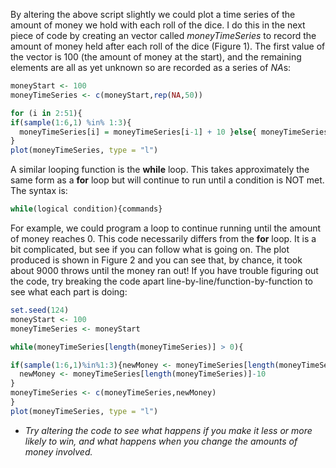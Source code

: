 By altering the above script slightly we could plot a time series of the amount of money we hold with each roll of the dice. I do this in the next piece of code by creating an vector called *moneyTimeSeries* to record the amount of money held after each roll of the dice (Figure 1). The first value of the vector is 100 (the amount of money at the start), and the remaining elements are all as yet unknown so are recorded as a series of *NA*s:
  
  ```r
moneyStart <- 100
moneyTimeSeries <- c(moneyStart,rep(NA,50))

for (i in 2:51){
  if(sample(1:6,1) %in% 1:3){
    moneyTimeSeries[i] = moneyTimeSeries[i-1] + 10 }else{ moneyTimeSeries[i] <- moneyTimeSeries[i-1] -10}
}
plot(moneyTimeSeries, type = "l")
```

A similar looping function is the **while** loop. This takes approximately the same form as a **for** loop but will continue to run until a condition is NOT met. The syntax is:
  
  ```r
while(logical condition){commands}
```

For example, we could program a loop to continue running until the amount of money reaches 0. This code necessarily differs from the **for** loop. It is a bit complicated, but see if you can follow what is going on. The plot produced is shown in Figure 2 and you can see that, by chance, it took about 9000 throws until the money ran out! If you have trouble figuring out the code, try breaking the code apart line-by-line/function-by-function to see what each part is doing:
  
  ```r
set.seed(124)
moneyStart <- 100
moneyTimeSeries <- moneyStart

while(moneyTimeSeries[length(moneyTimeSeries)] > 0){
  
  if(sample(1:6,1)%in%1:3){newMoney <- moneyTimeSeries[length(moneyTimeSeries)]+10}else{
    newMoney <- moneyTimeSeries[length(moneyTimeSeries)]-10  
  }
  moneyTimeSeries <- c(moneyTimeSeries,newMoney)
}
plot(moneyTimeSeries, type = "l")
```

- *Try altering the code to see what happens if you make it less or more likely to win, and what happens when you change the amounts of money involved.*
  